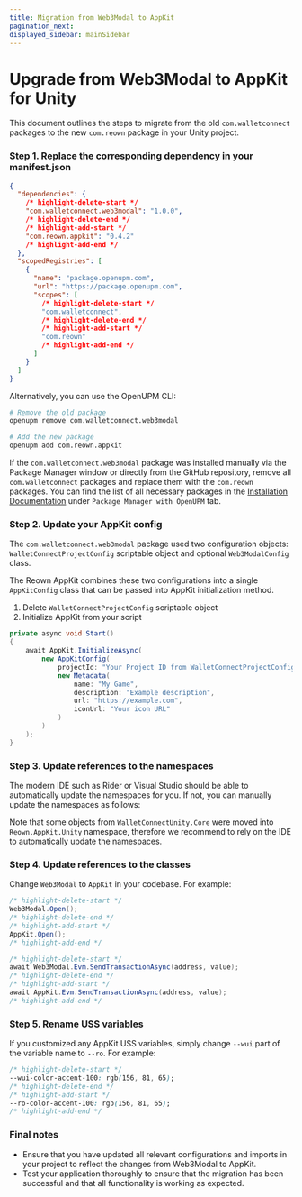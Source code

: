```yaml
---
title: Migration from Web3Modal to AppKit
pagination_next:
displayed_sidebar: mainSidebar
---
```


# Upgrade from Web3Modal to AppKit for Unity

This document outlines the steps to migrate from the old `com.walletconnect` packages to the new `com.reown` package in your Unity project.

### Step 1. Replace the corresponding dependency in your manifest.json

```json
{
  "dependencies": {
    /* highlight-delete-start */
    "com.walletconnect.web3modal": "1.0.0",
    /* highlight-delete-end */
    /* highlight-add-start */
    "com.reown.appkit": "0.4.2"
    /* highlight-add-end */
  },
  "scopedRegistries": [
    {
      "name": "package.openupm.com",
      "url": "https://package.openupm.com",
      "scopes": [
        /* highlight-delete-start */
        "com.walletconnect",
        /* highlight-delete-end */
        /* highlight-add-start */
        "com.reown"
        /* highlight-add-end */
      ]
    }
  ]
}
```

Alternatively, you can use the OpenUPM CLI:

```bash
# Remove the old package
openupm remove com.walletconnect.web3modal

# Add the new package
openupm add com.reown.appkit
```

If the `com.walletconnect.web3modal` package was installed manually via the Package Manager window or directly from the GitHub repository,
remove all `com.walletconnect` packages and replace them with the `com.reown` packages. You can find the list of all necessary packages in the
[Installation Documentation](/appkit/unity/core/installation#package) under `Package Manager with OpenUPM` tab.

### Step 2. Update your AppKit config

The `com.walletconnect.web3modal` package used two configuration objects: `WalletConnectProjectConfig` scriptable object
and optional `Web3ModalConfig` class.

The Reown AppKit combines these two configurations into a single `AppKitConfig` class that can be passed into AppKit initialization method.

1. Delete `WalletConnectProjectConfig` scriptable object
2. Initialize AppKit from your script

```csharp
private async void Start()
{
    await AppKit.InitializeAsync(
        new AppKitConfig(
            projectId: "Your Project ID from WalletConnectProjectConfig",
            new Metadata(
                name: "My Game",
                description: "Example description",
                url: "https://example.com",
                iconUrl: "Your icon URL"
            )
        )
    );
}
```

### Step 3. Update references to the namespaces

The modern IDE such as Rider or Visual Studio should be able to automatically update the namespaces for you.
If not, you can manually update the namespaces as follows:

<Table
  headers={["Old", "New"]}
  data={[
    {
      old: { code: "WalletConnect.Web3Modal" },
      new: { code: "Reown.AppKit.Unity" },
    },
    {
      old: { code: "WalletConnectUnity.Nethereum" },
      new: { code: "Reown.Sign.Nethereum.Unity" },
    },
    {
      old: { code: "WalletConnectSharp.Sign" },
      new: { code: "Reown.Sign" },
    },
    {
      old: { code: "WalletConnectUnity.Core" },
      new: { code: "Reown.Sign.Unity" },
    },
  ]}
/>

Note that some objects from `WalletConnectUnity.Core` were moved into `Reown.AppKit.Unity` namespace, therefore we
recommend to rely on the IDE to automatically update the namespaces.

### Step 4. Update references to the classes

Change `Web3Modal` to `AppKit` in your codebase. For example:

```csharp
/* highlight-delete-start */
Web3Modal.Open();
/* highlight-delete-end */
/* highlight-add-start */
AppKit.Open();
/* highlight-add-end */

/* highlight-delete-start */
await Web3Modal.Evm.SendTransactionAsync(address, value);
/* highlight-delete-end */
/* highlight-add-start */
await AppKit.Evm.SendTransactionAsync(address, value);
/* highlight-add-end */
```

### Step 5. Rename USS variables

If you customized any AppKit USS variables, simply change `--wui` part of the variable name to `--ro`. For example:

```css
/* highlight-delete-start */
--wui-color-accent-100: rgb(156, 81, 65);
/* highlight-delete-end */
/* highlight-add-start */
--ro-color-accent-100: rgb(156, 81, 65);
/* highlight-add-end */
```

### Final notes

- Ensure that you have updated all relevant configurations and imports in your project to reflect the changes from Web3Modal to AppKit.
- Test your application thoroughly to ensure that the migration has been successful and that all functionality is working as expected.
